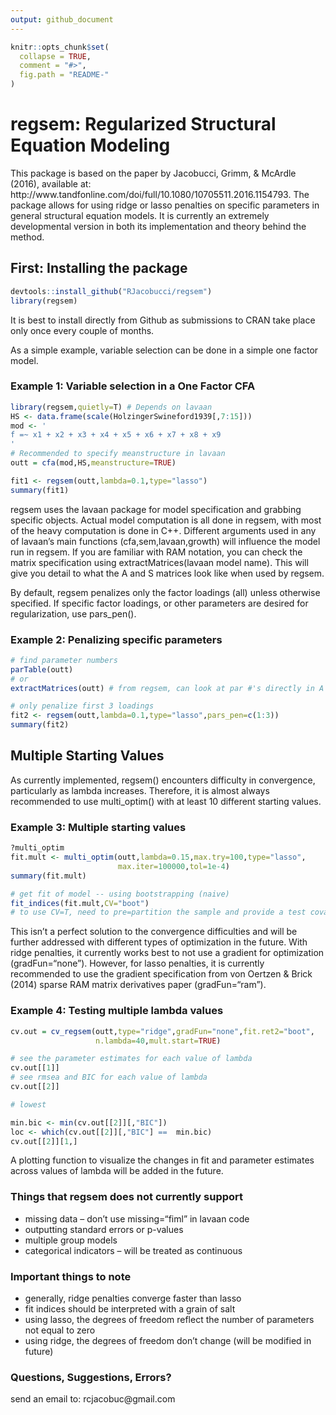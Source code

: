 ```yaml
---
output: github_document
---
```


<!-- README.md is generated from README.Rmd. Please edit that file -->

```r
knitr::opts_chunk$set(
  collapse = TRUE,
  comment = "#>",
  fig.path = "README-"
)
```

# regsem: Regularized Structural Equation Modeling

This package is based on the paper by Jacobucci, Grimm, & McArdle (2016), available at: http://www.tandfonline.com/doi/full/10.1080/10705511.2016.1154793. The package allows for using ridge or lasso penalties on specific parameters in general structural equation models. It is currently an extremely developmental version in both its implementation and theory behind the method.

## First: Installing the package
```r
devtools::install_github("RJacobucci/regsem")
library(regsem)
```
It is best to install directly from Github as submissions to CRAN take place only once every couple of months.

As a simple example, variable selection can be done in a simple one factor model.

### Example 1: Variable selection in a One Factor CFA

```r
library(regsem,quietly=T) # Depends on lavaan
HS <- data.frame(scale(HolzingerSwineford1939[,7:15]))
mod <- '
f =~ x1 + x2 + x3 + x4 + x5 + x6 + x7 + x8 + x9
'
# Recommended to specify meanstructure in lavaan
outt = cfa(mod,HS,meanstructure=TRUE)

fit1 <- regsem(outt,lambda=0.1,type="lasso")
summary(fit1)
```
regsem uses the lavaan package for model specification and grabbing specific objects. Actual model computation is all done in regsem, with most of the heavy computation is done in C++. Different arguments used in any of lavaan's main functions (cfa,sem,lavaan,growth) will influence the model run in regsem. If you are familiar with RAM notation, you can check the matrix specification using extractMatrices(lavaan model name). This will give you detail to what the A and S matrices look like when used by regsem.

By default, regsem penalizes only the factor loadings (all) unless otherwise specified. If specific factor loadings, or other parameters are desired for regularization, use pars_pen().

### Example 2: Penalizing specific parameters

```r
# find parameter numbers
parTable(outt)
# or
extractMatrices(outt) # from regsem, can look at par #'s directly in A or S matrix

# only penalize first 3 loadings
fit2 <- regsem(outt,lambda=0.1,type="lasso",pars_pen=c(1:3))
summary(fit2)
```

## Multiple Starting Values

As currently implemented, regsem() encounters difficulty in convergence, particularly as lambda increases. Therefore, it is almost always recommended to use multi_optim() with at least 10 different starting values.

### Example 3: Multiple starting values

```r
?multi_optim
fit.mult <- multi_optim(outt,lambda=0.15,max.try=100,type="lasso",
                        max.iter=100000,tol=1e-4)
summary(fit.mult) 

# get fit of model -- using bootstrapping (naive)
fit_indices(fit.mult,CV="boot")
# to use CV=T, need to pre=partition the sample and provide a test covariance matrix
```

This isn't a perfect solution to the convergence difficulties and will be further addressed with different types of optimization in the future. With ridge penalties, it currently works best to not use a gradient for optimization (gradFun="none"). However, for lasso penalties, it is currently recommended to use the gradient specification from von Oertzen & Brick (2014) sparse RAM matrix derivatives paper (gradFun="ram"). 

### Example 4: Testing multiple lambda values

```r
cv.out = cv_regsem(outt,type="ridge",gradFun="none",fit.ret2="boot",
                   n.lambda=40,mult.start=TRUE)

# see the parameter estimates for each value of lambda
cv.out[[1]]
# see rmsea and BIC for each value of lambda
cv.out[[2]]

# lowest

min.bic <- min(cv.out[[2]][,"BIC"])
loc <- which(cv.out[[2]][,"BIC"] ==  min.bic)
cv.out[[2]][1,]
```
A plotting function to visualize the changes in fit and parameter estimates across values of lambda will be added in the future.


### Things that regsem does not currently support

+ missing data -- don't use missing="fiml" in lavaan code
+ outputting standard errors or p-values
+ multiple group models
+ categorical indicators -- will be treated as continuous

### Important things to note

+ generally, ridge penalties converge faster than lasso
+ fit indices should be interpreted with a grain of salt
+ using lasso, the degrees of freedom reflect the number of parameters not equal to zero
+ using ridge, the degrees of freedom don't change (will be modified in future)


### Questions, Suggestions, Errors?
send an email to: rcjacobuc@gmail.com

